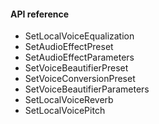 <PlatformWrapper platform="unity">

#### API reference

* <Link to="{{Global.API_REF_UNITY_ROOT_VOICE_SDK}}/class_irtcengine.html#ariaid-title150">SetLocalVoiceEqualization</Link>

* <Link to="{{Global.API_REF_UNITY_ROOT_VOICE_SDK}}/class_irtcengine.html#api_irtcengine_setaudioeffectpreset">SetAudioEffectPreset</Link>

* <Link to="{{Global.API_REF_UNITY_ROOT_VOICE_SDK}}/class_irtcengine.html#ariaid-title114">SetAudioEffectParameters</Link>

* <Link to="{{Global.API_REF_UNITY_ROOT_VOICE_SDK}}/class_irtcengine.html#ariaid-title171">SetVoiceBeautifierPreset</Link>

* <Link to="{{Global.API_REF_UNITY_ROOT_VOICE_SDK}}/class_irtcengine.html#ariaid-title172">SetVoiceConversionPreset</Link>

* <Link to="{{Global.API_REF_UNITY_ROOT_VOICE_SDK}}/class_irtcengine.html#api_irtcengine_setvoicebeautifierparameters">SetVoiceBeautifierParameters</Link>

* <Link to="{{Global.API_REF_UNITY_ROOT_VOICE_SDK}}/class_irtcengine.html#api_irtcengine_setlocalvoicereverb">SetLocalVoiceReverb</Link>

* <Link to="{{Global.API_REF_UNITY_ROOT_VOICE_SDK}}/class_irtcengine.html#ariaid-title151">SetLocalVoicePitch</Link>

</PlatformWrapper>
